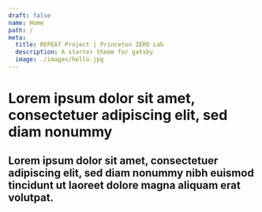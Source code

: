 ```yaml
---
draft: false
name: Home
path: /
meta:
  title: REPEAT Project | Princeton ZERO Lab
  description: A starter theme for gatsby
  image: ./images/hello.jpg
---
```



<RepeatLayout>

# Lorem ipsum dolor sit amet, consectetuer adipiscing elit, sed diam nonummy

## Lorem ipsum dolor sit amet, consectetuer adipiscing elit, sed diam nonummy nibh euismod tincidunt ut laoreet dolore magna aliquam erat volutpat.

</RepeatLayout>

